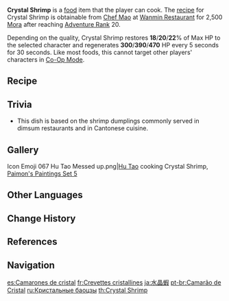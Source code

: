 {{Food Infobox
|id              = 108105
|name            = Crystal Shrimp
|description     = One of Liyue's traditional snacks.
|desc_suspicious = The dull outer skin has a rather sticky mouthfeel which, when combined with the dry stuffing within, makes this dish a torment best ended sooner.
|desc_basic      = The stuffing is taken from whole fresh shrimp, and the glistening quality of the flour can be guessed at from the translucence of the outer skin. Has a springy, tasty chew.
|desc_delicious  = The outer skin is as clear as its crystal namesake, and when it enters the mouth, one's tongue could be forgiven for thinking that the fresh shrimp within is still alive. Those who eat it can only lament that four pieces per serving is far, far too few.
|type            = Recovery Dishes
|effectType      = Regeneration
|effect          = Restores (var1)% of Max HP to the selected character and regenerates (var2) HP every 5s for 30s.
|eff_att1        = HP Restore
|eff_att2        = HP Restore Percent
|eff_att3        = HP Regen
|eff_suspicious1 = 18
|eff_suspicious2 = 300
|eff_basic1      = 20
|eff_basic2      = 390
|eff_delicious1  = 22
|eff_delicious2  = 470
|quality         = 2
|variant         = All-Delicacy Parcels
|region          = Liyue
|recipe          = Sold by [[Chef Mao]]
}}
'''Crystal Shrimp''' is a [[food]] item that the player can cook. The [[recipe]] for Crystal Shrimp is obtainable from [[Chef Mao]] at [[Wanmin Restaurant]] for 2,500 [[Mora]] after reaching [[Adventure Rank]] 20.

Depending on the quality, Crystal Shrimp restores '''18'''/'''20'''/'''22'''% of Max HP to the selected character and regenerates '''300'''/'''390'''/'''470''' HP every 5 seconds for 30 seconds. Like most foods, this cannot target other players' characters in [[Co-Op Mode]].

{{Special Dish|Xingqiu|All-Delicacy Parcels}}

==Recipe==
{{Recipe
|type = Cooking
|Rice = 3
|Shrimp Meat = 3
|Carrot = 2
|sort = Rice;Shrimp Meat;Carrot
}}

==Trivia==
* This dish is based on the {{Lang|{{w|har gow}}|zh=虾饺|zh_rm=Xiājiǎo}} shrimp dumplings commonly served in dimsum restaurants and in Cantonese cuisine.

==Gallery==
<gallery>
Icon Emoji 067 Hu Tao Messed up.png|[[Hu Tao]] cooking Crystal Shrimp, [[HoYoLAB/Paimon's Paintings#Set 5|Paimon's Paintings Set 5]]
</gallery>

==Other Languages==
{{Other Languages
|en      = Crystal Shrimp
|zhs     = 水晶虾
|zhs_rm  = Shuǐjīng Xiā
|zht     = 水晶蝦
|zht_rm  = Shuǐjīng Xiā
|zh_tl   = Crystal Shrimp
|ja      = {{Rubi|水|すい|晶|しょう|蝦|えび}}
|ja_rm   = Suishou Ebi<ref>{{Ref/Quest|Three to Get Ready, and Here We Go|note=Japanese Voice-Over}}</ref>
|ja_tl   = Crystal Shrimp
|ko      = 수정 새우딤섬
|ko_rm   = Sujeong Sae'u-dimseom
|ko_tl   = Crystal Shrimp Dimsum
|es      = Camarones de cristal
|es_tl   = Crystal Shrimps
|fr      = Crevettes cristallines
|fr_tl   = Crystal Shrimps
|ru      = Кристальные баоцзы
|ru_tl   = Crystal {{w|Baozi}}
|th      = Crystal Shrimp
|vi      = Tôm Pha Lê
|vi_tl   = Crystal Shrimp
|de      = Kristallgarnelen
|de_tl   = Crystal Shrimp
|id      = Crystal Shrimp
|pt      = Camarão de Cristal
|pt_tl   = Crystal Shrimp
|tr      = Kristal Karides
|tr_tl   = 
|it      = Gamberetti cristallini
|it_tl   = Crystalline Shrimps
}}

==Change History==
{{Change History|1.0}}

==References==
{{Reflist}}

==Navigation==
{{Food Navbox}}

[[es:Camarones de cristal]]
[[fr:Crevettes cristallines]]
[[ja:水晶蝦]]
[[pt-br:Camarão de Cristal]]
[[ru:Кристальные баоцзы]]
[[th:Crystal Shrimp]]
